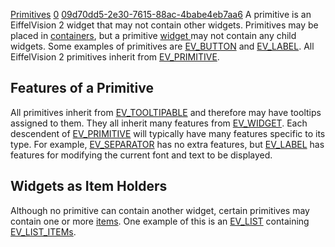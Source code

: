 [[Property:title|Primitives]]
[[Property:weight|0]]
[[Property:uuid|09d70dd5-2e30-7615-88ac-4babe4eb7aa6]]
A primitive is an EiffelVision 2 widget that may not contain other widgets. Primitives may be placed in [[Containers|containers]], but a primitive [[Widgets|widget ]] may not contain any child widgets. Some examples of primitives are [[ref:libraries/vision2/reference/ev_button_chart|EV_BUTTON]]  and [[ref:libraries/vision2/reference/ev_label_chart|EV_LABEL]]. All EiffelVision 2 primitives inherit from [[ref:libraries/vision2/reference/ev_primitive_chart|EV_PRIMITIVE]].


==Features of a Primitive==

All primitives inherit from [[ref:libraries/vision2/reference/ev_tooltipable_chart|EV_TOOLTIPABLE]]  and therefore may have tooltips assigned to them. They all inherit many features from [[ref:libraries/vision2/reference/ev_widget_chart|EV_WIDGET]]. Each descendent of [[ref:libraries/vision2/reference/ev_primitive_chart|EV_PRIMITIVE]]  will typically have many features specific to its type. For example, [[ref:libraries/vision2/reference/ev_separator_chart|EV_SEPARATOR]]  has no extra features, but [[ref:libraries/vision2/reference/ev_label_chart|EV_LABEL]]  has features for modifying the current font and text to be displayed. 


==Widgets as Item Holders==

Although no primitive can contain another widget, certain primitives may contain one or more [[Items|items]]. One example of this is an [[ref:libraries/vision2/reference/ev_list_chart| EV_LIST]]  containing [[ref:libraries/vision2/reference/ev_list_item_chart|EV_LIST_ITEM]]s. 




